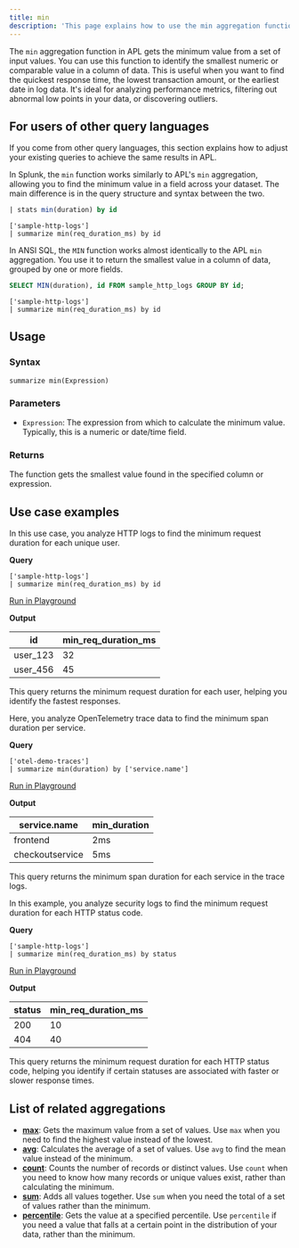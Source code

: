 ```yaml
---
title: min
description: 'This page explains how to use the min aggregation function in APL.'
---
```


The `min` aggregation function in APL gets the minimum value from a set of input values. You can use this function to identify the smallest numeric or comparable value in a column of data. This is useful when you want to find the quickest response time, the lowest transaction amount, or the earliest date in log data. It's ideal for analyzing performance metrics, filtering out abnormal low points in your data, or discovering outliers.

## For users of other query languages

If you come from other query languages, this section explains how to adjust your existing queries to achieve the same results in APL.

<AccordionGroup>
<Accordion title="Splunk SPL users">

In Splunk, the `min` function works similarly to APL's `min` aggregation, allowing you to find the minimum value in a field across your dataset. The main difference is in the query structure and syntax between the two.

<CodeGroup>

```sql Splunk example
| stats min(duration) by id
```

```kusto APL equivalent
['sample-http-logs']
| summarize min(req_duration_ms) by id
```
</CodeGroup>

</Accordion>
<Accordion title="ANSI SQL users">

In ANSI SQL, the `MIN` function works almost identically to the APL `min` aggregation. You use it to return the smallest value in a column of data, grouped by one or more fields.

<CodeGroup>

```sql SQL example
SELECT MIN(duration), id FROM sample_http_logs GROUP BY id;
```

```kusto APL equivalent
['sample-http-logs']
| summarize min(req_duration_ms) by id
```
</CodeGroup>

</Accordion>
</AccordionGroup>

## Usage

### Syntax

```kusto
summarize min(Expression)
```

### Parameters

- `Expression`: The expression from which to calculate the minimum value. Typically, this is a numeric or date/time field.

### Returns

The function gets the smallest value found in the specified column or expression.

## Use case examples

<Tabs>
<Tab title="Log analysis">

In this use case, you analyze HTTP logs to find the minimum request duration for each unique user.

**Query**

```kusto
['sample-http-logs']
| summarize min(req_duration_ms) by id
```

[Run in Playground](https://play.axiom.co/axiom-play-qf1k/explorer?initForm=%7B%22apl%22%3A%22%5B'sample-http-logs'%5D%20%7C%20summarize%20min(req_duration_ms)%20by%20id%22%7D)

**Output**

| id         | min_req_duration_ms |
|------------|---------------------|
| user_123   | 32                  |
| user_456   | 45                  |

This query returns the minimum request duration for each user, helping you identify the fastest responses.

</Tab>

<Tab title="OpenTelemetry traces">

Here, you analyze OpenTelemetry trace data to find the minimum span duration per service.

**Query**

```kusto
['otel-demo-traces']
| summarize min(duration) by ['service.name']
```

[Run in Playground](https://play.axiom.co/axiom-play-qf1k/explorer?initForm=%7B%22apl%22%3A%22%5B'otel-demo-traces'%5D%20%7C%20summarize%20min(duration)%20by%20%5B'service.name'%5D%22%7D)

**Output**

| service.name       | min_duration |
|--------------------|--------------|
| frontend           | 2ms          |
| checkoutservice    | 5ms          |

This query returns the minimum span duration for each service in the trace logs.

</Tab>

<Tab title="Security logs">

In this example, you analyze security logs to find the minimum request duration for each HTTP status code.

**Query**

```kusto
['sample-http-logs']
| summarize min(req_duration_ms) by status
```

[Run in Playground](https://play.axiom.co/axiom-play-qf1k/explorer?initForm=%7B%22apl%22%3A%22%5B'sample-http-logs'%5D%20%7C%20summarize%20min(req_duration_ms)%20by%20status%22%7D)

**Output**

| status   | min_req_duration_ms |
|----------|---------------------|
| 200      | 10                  |
| 404      | 40                  |

This query returns the minimum request duration for each HTTP status code, helping you identify if certain statuses are associated with faster or slower response times.

</Tab>
</Tabs>

## List of related aggregations

- [**max**](/apl/aggregation-function/max): Gets the maximum value from a set of values. Use `max` when you need to find the highest value instead of the lowest.
- [**avg**](/apl/aggregation-function/avg): Calculates the average of a set of values. Use `avg` to find the mean value instead of the minimum.
- [**count**](/apl/aggregation-function/count): Counts the number of records or distinct values. Use `count` when you need to know how many records or unique values exist, rather than calculating the minimum.
- [**sum**](/apl/aggregation-function/sum): Adds all values together. Use `sum` when you need the total of a set of values rather than the minimum.
- [**percentile**](/apl/aggregation-function/percentile): Gets the value at a specified percentile. Use `percentile` if you need a value that falls at a certain point in the distribution of your data, rather than the minimum.